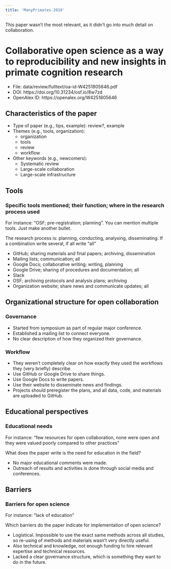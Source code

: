 ```yaml
---
title: 'ManyPrimates-2019'
---
```


::: callout-note
This paper wasn't the most relevant, as it didn't go into much detail on
collaboration.
:::

# Collaborative open science as a way to reproducibility and new insights in primate cognition research

-   File: data/review/fulltext/oa-id-W4251805646.pdf
-   DOI: https://doi.org/10.31234/osf.io/8w7zd
-   OpenAlex ID: https://openalex.org/W4251805646

## Characteristics of the paper

-   Type of paper (e.g., tips, example): review?, example
-   Themes (e.g., tools, organization):
    -   organization
    -   tools
    -   review
    -   workflow
-   Other keywords (e.g., newcomers):
    -   Systematic review
    -   Large-scale collaboration
    -   Large-scale infrastructure

## Tools

### Specific tools mentioned; their function; where in the research process used

::: content-hidden
For instance: "OSF; pre-registration; planning". You can mention
multiple tools. Just make another bullet.

The research process is: planning, conducting, analysing, disseminating.
If a combination write several, if all write "all"
:::

-   GitHub; sharing materials and final papers; archiving, dissemination
-   Mailing lists; communication; all
-   Google Docs; collaborative writing; writing, planning
-   Google Drive; sharing of procedures and documentation; all
-   Slack
-   OSF; archiving protocols and analysis plans; archiving
-   Organization website; share news and communicate updates; all

## Organizational structure for open collaboration

### Governance

-   Started from symposium as part of regular major conference.
-   Established a mailing list to connect everyone.
-   No clear description of how they organized their governance.

### Workflow

-   They weren't completely clear on how exactly they used the workflows
    they (very briefly) describe.
-   Use GitHub or Google Drive to share things.
-   Use Google Docs to write papers.
-   Use their website to disseminate news and findings.
-   Projects should preregister the plans, and all data, code, and
    materials are uploaded to GitHub.

## Educational perspectives

### Educational needs

::: content-hidden
For instance: "few resources for open collaboration, none were open and
they were valued poorly compared to other practices"

What does the paper write is the need for education in the field?
:::

-   No major educational comments were made.
-   Outreach of results and activities is done through social media and
    conferences.

## Barriers

### Barriers for open science

::: content-hidden
For instance: "lack of education"

Which barriers do the paper indicate for implementation of open science?
:::

-   Logistical. Impossible to use the exact same methods across all
    studies, so re-using of methods and materials wasn't very directly
    useful.
-   Also technical and knowledge, not enough funding to hire relevant
    expertise and technical resources.
-   Lacked a clear governance structure, which is something they want to
    do in the future.
